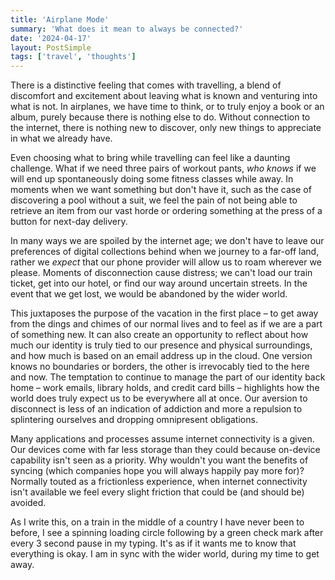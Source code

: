 ```yaml
---
title: 'Airplane Mode'
summary: 'What does it mean to always be connected?'
date: '2024-04-17'
layout: PostSimple
tags: ['travel', 'thoughts']
---
```


There is a distinctive feeling that comes with travelling, a blend of discomfort and excitement about leaving what is known and venturing into what is not. In airplanes, we have time to think, or to truly enjoy a book or an album, purely because there is nothing else to do. Without connection to the internet, there is nothing new to discover, only new things to appreciate in what we already have.

Even choosing what to bring while travelling can feel like a daunting challenge. What if we need three pairs of workout pants, *who knows* if we will end up spontaneously doing some fitness classes while away. In moments when we want something but don't have it, such as the case of discovering a pool without a suit, we feel the pain of not being able to retrieve an item from our vast horde or ordering something at the press of a button for next-day delivery.

In many ways we are spoiled by the internet age; we don't have to leave our preferences of digital collections behind when we journey to a far-off land, rather we *expect* that our phone provider will allow us to roam wherever we please. Moments of disconnection cause distress; we can't load our train ticket, get into our hotel, or find our way around uncertain streets. In the event that we get lost, we would be abandoned by the wider world.

This juxtaposes the purpose of the vacation in the first place – to get away from the dings and chimes of our normal lives and to feel as if we are a part of something new. It can also create an opportunity to reflect about how much our identity is truly tied to our presence and physical surroundings, and how much is based on an email address up in the cloud. One version knows no boundaries or borders, the other is irrevocably tied to the here and now. The temptation to continue to manage the part of our identity back home – work emails, library holds, and credit card bills – highlights how the world does truly expect us to be everywhere all at once. Our aversion to disconnect is less of an indication of addiction and more a repulsion to splintering ourselves and dropping omnipresent obligations.

Many applications and processes assume internet connectivity is a given. Our devices come with far less storage than they could because on-device capability isn't seen as a priority. Why wouldn't you want the benefits of syncing (which companies hope you will always happily pay more for)? Normally touted as a frictionless experience, when internet connectivity isn't available we feel every slight friction that could be (and should be) avoided.

As I write this, on a train in the middle of a country I have never been to before, I see a spinning loading circle following by a green check mark after every 3 second pause in my typing. It's as if it wants me to know that everything is okay. I am in sync with the wider world, during my time to get away.
